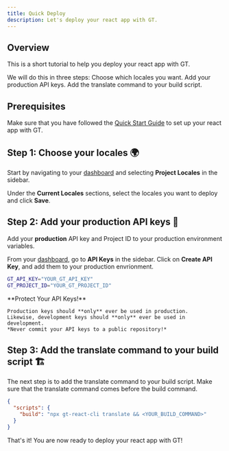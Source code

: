 ```yaml
---
title: Quick Deploy
description: Let's deploy your react app with GT.
---
```


## Overview

This is a short tutorial to help you deploy your react app with GT.

We will do this in three steps:
<Steps>
  <Step>
    Choose which locales you want.
  </Step>
  <Step>
    Add your production API keys.
  </Step>
  <Step>
    Add the translate command to your build script.
  </Step>
</Steps>

## Prerequisites

Make sure that you have followed the [Quick Start Guide](/docs/react/tutorials/quickstart) to set up your react app with GT.

## Step 1: Choose your locales 🌍

Start by navigating to your [dashboard](https://www.generaltranslation.com/signin) and selecting **Project Locales** in the sidebar.

Under the **Current Locales** sections, select the locales you want to deploy and click **Save**.

## Step 2: Add your production API keys 🔑

Add your **production** API key and Project ID to your production environment variables.

From your [dashboard](https://www.generaltranslation.com/signin), go to **API Keys** in the sidebar.
Click on **Create API Key**, and add them to your production envrionment.

```bash copy
GT_API_KEY="YOUR_GT_API_KEY"
GT_PROJECT_ID="YOUR_GT_PROJECT_ID"
```

<Callout type="warn">
    **Protect Your API Keys!**

    Production keys should **only** ever be used in production.
    Likewise, development keys should **only** ever be used in development.
    *Never commit your API keys to a public repository!*
</Callout>

## Step 3: Add the translate command to your build script 🏗️

The next step is to add the translate command to your build script.
Make sure that the translate command comes before the build command.


```json title="package.json" copy
{
  "scripts": {
    "build": "npx gt-react-cli translate && <YOUR_BUILD_COMMAND>"
  }
}
```

That's it! You are now ready to deploy your react app with GT!
